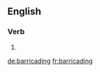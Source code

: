 ==English==

===Verb===
{{head|en}}

# {{present participle of|barricade|lang=en}}

[[de:barricading]]
[[fr:barricading]]